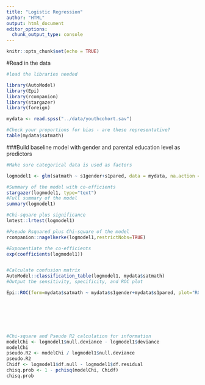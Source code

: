 ```yaml
---
title: "Logistic Regression"
author: "HTML"
output: html_document
editor_options: 
  chunk_output_type: console
---
```


```r
knitr::opts_chunk$set(echo = TRUE)
```
#Read in the data 

```r
#load the libraries needed

library(AutoModel)
library(Epi)
library(rcompanion)
library(stargazer)
library(foreign)

mydata <- read.spss("../data/youthcohort.sav")

#Check your proportions for bias - are these representative?
table(mydata$satmath)

```

###Build baseline model with gender and parental education level as predictors
```r
#Make sure categorical data is used as factors

logmodel1 <- glm(satmath ~ s1gender+s1pared, data = mydata, na.action = na.exclude, family = binomial())

#Summary of the model with co-efficients
stargazer(logmodel1, type="text")
#Full summary of the model
summary(logmodel1)

#Chi-square plus significance
lmtest::lrtest(logmodel1)

#Pseudo Rsquared plus Chi-square of the model
rcompanion::nagelkerke(logmodel1,restrictNobs=TRUE)

#Exponentiate the co-efficients
exp(coefficients(logmodel1))


#Calculate confusion matrix
AutoModel::classification_table(logmodel1, mydata$satmath)
#Output the sensitivity, specificity, and ROC plot

Epi::ROC(form=mydata$satmath ~ mydata$s1gender+mydata$s1pared, plot="ROC")
                      






#Chi-square and Pseudo R2 calculation for information
modelChi <- logmodel1$null.deviance - logmodel1$deviance
modelChi
pseudo.R2 <- modelChi / logmodel1$null.deviance
pseudo.R2
Chidf <- logmodel1$df.null - logmodel1$df.residual
chisq.prob <- 1 - pchisq(modelChi, Chidf)
chisq.prob





```